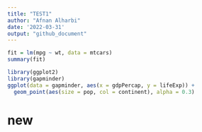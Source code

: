 ```yaml
---
title: "TEST1"
author: "Afnan Alharbi"
date: '2022-03-31'
output: "github_document"
---
```

```r
fit = lm(mpg ~ wt, data = mtcars)
summary(fit)
```
```r
library(ggplot2)
library(gapminder)
ggplot(data = gapminder, aes(x = gdpPercap, y = lifeExp)) +
  geom_point(aes(size = pop, col = continent), alpha = 0.3) 
```

# new 

